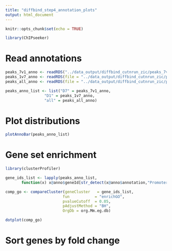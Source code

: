 ```yaml
---
title: "diffbind_step4_annotation_plots"
output: html_document
---
```


```r
knitr::opts_chunk$set(echo = TRUE)
```
```r
library(ChIPseeker)
```

# Read annotations
```r
peaks_7v1_anno <- readRDS("../data_output/diffbind_cutnrun_zic/peaks_7v1_up_annotation.Rds")
peaks_1v7_anno <- readRDS(file = "../data_output/diffbind_cutnrun_zic/peaks_7v1_down_annotation.Rds")
peaks_all_anno <- readRDS(file = "../data_output/diffbind_cutnrun_zic/peaks_7v1_all_annotation.Rds")

```

```r
peaks_anno_list <- list("D7" = peaks_7v1_anno,
                 "D1" = peaks_1v7_anno,
                 "all" = peaks_all_anno)

```


# Plot distributions
```r


plotAnnoBar(peaks_anno_list)

```


# Gene set enrichment
```r
library(clusterProfiler)

gene_ids_list <- lapply(peaks_anno_list,
       function(x) x@anno$geneId[str_detect(x@anno$annotation,"Promoter")])

comp_go <- compareCluster(geneCluster   = gene_ids_list,
                         fun           = "enrichGO",
                         pvalueCutoff  = 0.05,
                         pAdjustMethod = "BH",
                         OrgDb = org.Mm.eg.db)

dotplot(comp_go)

```


# Sort genes by fold change
```r

```



